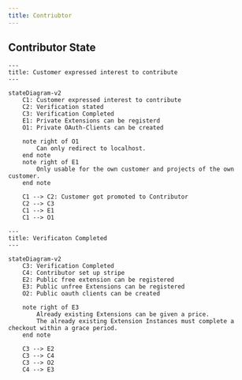 ```yaml
---
title: Contriubtor
---
```



## Contributor State


```mermaid
---
title: Customer expressed interest to contribute
---

stateDiagram-v2
    C1: Customer expressed interest to contribute
    C2: Verification stated
    C3: Verification Completed
    E1: Private Extensions can be registerd
    O1: Private OAuth-Clients can be created

    note right of O1
        Can only redirect to localhost.
    end note
    note right of E1
        Only usable for the own customer and projects of the own customer.
    end note

    C1 --> C2: Customer got promoted to Contributor
    C2 --> C3
    C1 --> E1
    C1 --> O1
```

```mermaid
---
title: Verificaton Completed
---

stateDiagram-v2
    C3: Verification Completed
    C4: Contributor set up stripe
    E2: Public free extension can be registered
    E3: Public unfree Extensions can be registered
    O2: Public oauth clients can be created

    note right of E3
        Already existing Extensions can be given a price.
        The already existing Extension Instances must complete a checkout within a grace period.
    end note

    C3 --> E2
    C3 --> C4
    C3 --> O2
    C4 --> E3
```
